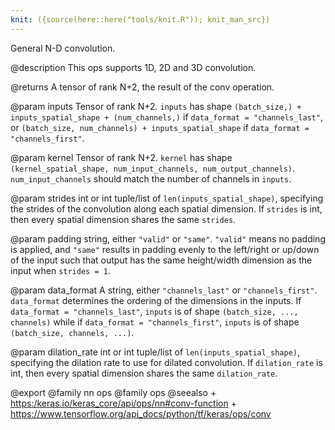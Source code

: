 ```yaml
---
knit: ({source(here::here("tools/knit.R")); knit_man_src})
---
```

General N-D convolution.

@description
This ops supports 1D, 2D and 3D convolution.

@returns
    A tensor of rank N+2, the result of the conv operation.

@param inputs
Tensor of rank N+2. `inputs` has shape
`(batch_size,) + inputs_spatial_shape + (num_channels,)` if
`data_format = "channels_last"`, or
`(batch_size, num_channels) + inputs_spatial_shape` if
`data_format = "channels_first"`.

@param kernel
Tensor of rank N+2. `kernel` has shape
`(kernel_spatial_shape, num_input_channels, num_output_channels)`.
`num_input_channels` should match the number of channels in
`inputs`.

@param strides
int or int tuple/list of `len(inputs_spatial_shape)`,
specifying the strides of the convolution along each spatial
dimension. If `strides` is int, then every spatial dimension shares
the same `strides`.

@param padding
string, either `"valid"` or `"same"`. `"valid"` means no
padding is applied, and `"same"` results in padding evenly to the
left/right or up/down of the input such that output has the
same height/width dimension as the input when `strides = 1`.

@param data_format
A string, either `"channels_last"` or `"channels_first"`.
`data_format` determines the ordering of the dimensions in the
inputs. If `data_format = "channels_last"`, `inputs` is of shape
`(batch_size, ..., channels)` while if
`data_format = "channels_first"`, `inputs` is of shape
`(batch_size, channels, ...)`.

@param dilation_rate
int or int tuple/list of `len(inputs_spatial_shape)`,
specifying the dilation rate to use for dilated convolution. If
`dilation_rate` is int, then every spatial dimension shares
the same `dilation_rate`.

@export
@family nn ops
@family ops
@seealso
+ <https:/keras.io/keras_core/api/ops/nn#conv-function>
+ <https://www.tensorflow.org/api_docs/python/tf/keras/ops/conv>

